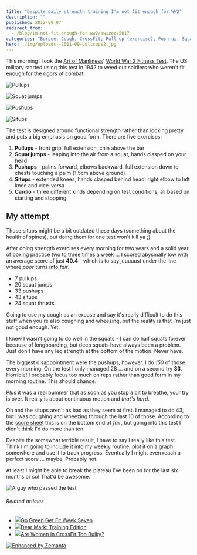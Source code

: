 ```yaml
---
title: "Despite daily strength training I'm not fit enough for WW2"
description: ""
published: 2012-08-07
redirect_from:
  - /blog/im-not-fit-enough-for-ww2/swizec/5017
categories: "Burpee, Cough, CrossFit, Pull-up (exercise), Push-up, Squat (exercise), Uncategorized"
hero: ./img/uploads--2011-09-pullsups2.jpg
---
```


This morning I took the [Art of Manliness](http://artofmanliness.com "Art of Manliness")' [World War 2 Fitness Test](http://artofmanliness.com/2011/09/12/are-you-as-fit-as-a-world-war-ii-gi/). The US military started using this test in 1942 to weed out soldiers who weren't fit enough for the rigors of combat.

![Pullups](./img/uploads--2011-09-pullsups2.jpg "Pullups")

![Squat jumps](./img/uploads--2011-09-squats2.jpg "Squat jumps")

![Pushups](./img/uploads--2011-09-pushups21.jpg "Pushups")

![Situps](./img/uploads--2011-09-situps2.jpg "Situps")

The test is designed around functional strength rather than looking pretty and puts a big emphasis on good form. There are five exercises:

1.  **Pullups** - front grip, full extension, chin above the bar
2.  **Squat jumps** - leaping into the air from a squat, hands clasped on your head
3.  **Pushups** - palms forward, elbows backward, full extension down to chests touching a palm (1.5cm above ground)
4.  **Situps** - extended knees, hands clasped behind head, right elbow to left knee and vice-versa
5.  **Cardio** - three different kinds depending on test conditions, all based on starting and stopping

## My attempt

Those situps might be a bit outdated these days (something about the health of spines), but doing them for one test won't kill ya ;)

After doing strength exercises every morning for two years and a solid year of boxing practice two to three times a week ... I scored abysmally low with an average score of just **40.4** - which is to say juuuuust under the line where _poor_ turns into _fair_.

- 7 pullups
- 20 squat jumps
- 33 pushups
- 43 situps
- 24 squat thrusts

Going to use my cough as an excuse and say it's really difficult to do this stuff when you're also coughing and wheezing, but the reality is that I'm just not good enough. Yet.

I knew I wasn't going to do well in the squats - I can do half squats forever because of longboarding, but deep squats have always been a problem. Just don't have any leg strength at the bottom of the motion. Never have.

The biggest disappointment were the pushups, however. I do _150_ of those every morning. On the test I only managed 28 ... and on a second try **33**. Horrible! I probably focus too much on reps rather than good form in my morning routine. This should change.

Plus it was a real bummer that as soon as you stop a bit to breathe, your try is over. It really is about continuous motion and _that's hard_.

Oh and the situps aren't as bad as they seem at first. I managed to do 43, but I was coughing and wheezing through the last 10 of those. According to the [score sheet](http://artofmanliness.com/wwii-fitness-test-scoresheet/) this is on the bottom end of _fair_, but going into this test I didn't think I'd do more than ten.

Despite the somewhat terrible result, I have to say I really like this test. Think I'm going to include it into my weekly routine, plot it on a graph somewhere and use it to track progress. Eventually I might even reach a perfect score ... maybe. Probably not.

At least I might be able to break the plateau I've been on for the last six months or so! That'd be awesome.

![A guy who passed the test](./img/3623-3527155504_6a47fb4988_z.jpg "A guy who passed the test")

###### Related articles

- [![](https://i.zemanta.com/103450227_80_80.jpg)](http://naturemoms.com/blog/2012/07/30/go-green-get-fit-week-seven/)[Go Green Get Fit Week Seven](http://naturemoms.com/blog/2012/07/30/go-green-get-fit-week-seven/)
- [![](https://i.zemanta.com/102118151_80_80.jpg)](http://www.marksdailyapple.com/dear-mark-training-edition/)[Dear Mark: Training Edition](http://www.marksdailyapple.com/dear-mark-training-edition/)
- [![](https://i.zemanta.com/noimg_03_80_80.jpg)](http://www.washingtonian.com/blogs/wellbeing/fitness/are-women-in-crossfit-too-bulky.php)[Are Women in CrossFit Too Bulky?](http://www.washingtonian.com/blogs/wellbeing/fitness/are-women-in-crossfit-too-bulky.php)

[![Enhanced by Zemanta](https://img.zemanta.com/zemified_e.png?x-id=6d8a31d4-7960-43e6-a0cb-82d741e3b459)](http://www.zemanta.com/?px "Enhanced by Zemanta")
